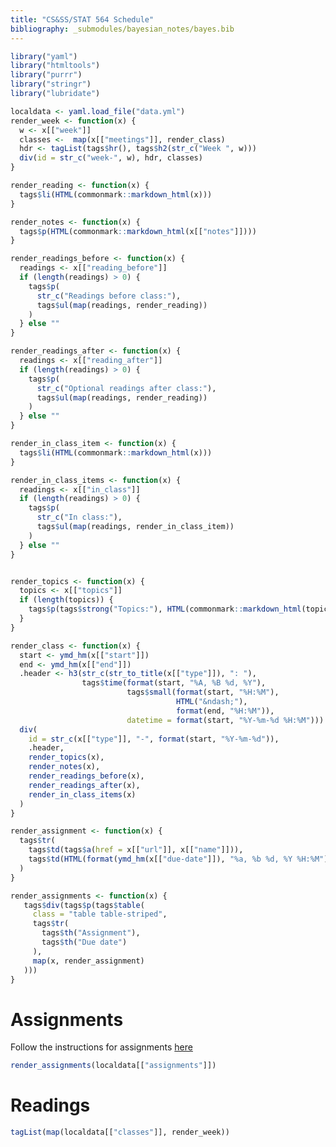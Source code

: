 ```yaml
---
title: "CS&SS/STAT 564 Schedule"
bibliography: _submodules/bayesian_notes/bayes.bib
---
```


```r
library("yaml")
library("htmltools")
library("purrr")
library("stringr")
library("lubridate")

localdata <- yaml.load_file("data.yml")
render_week <- function(x) {
  w <- x[["week"]]
  classes <-  map(x[["meetings"]], render_class)
  hdr <- tagList(tags$hr(), tags$h2(str_c("Week ", w)))
  div(id = str_c("week-", w), hdr, classes)
}

render_reading <- function(x) {
  tags$li(HTML(commonmark::markdown_html(x)))
}

render_notes <- function(x) {
  tags$p(HTML(commonmark::markdown_html(x[["notes"]])))
}

render_readings_before <- function(x) {
  readings <- x[["reading_before"]]
  if (length(readings) > 0) {
    tags$p(
      str_c("Readings before class:"),
      tags$ul(map(readings, render_reading))
    )    
  } else ""
}

render_readings_after <- function(x) {
  readings <- x[["reading_after"]]
  if (length(readings) > 0) {
    tags$p(
      str_c("Optional readings after class:"),
      tags$ul(map(readings, render_reading))
    )
  } else ""
}

render_in_class_item <- function(x) {
  tags$li(HTML(commonmark::markdown_html(x)))
}

render_in_class_items <- function(x) {
  readings <- x[["in_class"]]
  if (length(readings) > 0) {
    tags$p(
      str_c("In class:"),
      tags$ul(map(readings, render_in_class_item))
    )
  } else ""
}


render_topics <- function(x) {
  topics <- x[["topics"]]
  if (length(topics)) {
    tags$p(tags$strong("Topics:"), HTML(commonmark::markdown_html(topics)))
  }
}

render_class <- function(x) {
  start <- ymd_hm(x[["start"]])
  end <- ymd_hm(x[["end"]])
  .header <- h3(str_c(str_to_title(x[["type"]]), ": "),
                tags$time(format(start, "%A, %B %d, %Y"),
                          tags$small(format(start, "%H:%M"),
                                     HTML("&ndash;"),
                                     format(end, "%H:%M")),
                          datetime = format(start, "%Y-%m-%d %H:%M")))
  div(
    id = str_c(x[["type"]], "-", format(start, "%Y-%m-%d")),
    .header,
    render_topics(x),
    render_notes(x),    
    render_readings_before(x),
    render_readings_after(x),
    render_in_class_items(x)
  )
}

render_assignment <- function(x) {
  tags$tr(
    tags$td(tags$a(href = x[["url"]], x[["name"]])),
    tags$td(HTML(format(ymd_hm(x[["due-date"]]), "%a, %b %d, %Y %H:%M")))
  )
}

render_assignments <- function(x) {
   tags$div(tags$p(tags$table(
     class = "table table-striped",
     tags$tr(
       tags$th("Assignment"),
       tags$th("Due date")
     ),
     map(x, render_assignment)
   )))
}

```

# Assignments

Follow the instructions for assignments [here](assignments.html)


```r
render_assignments(localdata[["assignments"]])
```



# Readings

```r
tagList(map(localdata[["classes"]], render_week))
```
